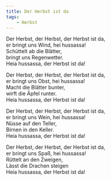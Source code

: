 ```yaml
---
title: Der Herbst ist da
tags:
	- Herbst
---
```


Der Herbst, der Herbst, der Herbst ist da,  
er bringt uns Wind, hei hussassa!  
Schüttelt ab die Blätter,  
bringt uns Regenwetter.  
Heia hussassa, der Herbst ist da!  
  
Der Herbst, der Herbst, der Herbst ist da,  
er bringt uns Obst, hei hussassa!  
Macht die Blätter bunter,  
wirft die Äpfel runter.  
Heia hussassa, der Herbst ist da!  
  
Der Herbst, der Herbst, der Herbst ist da,  
er bringt uns Wein, hei hussassa!  
Nüsse auf den Teller,  
Birnen in den Keller.  
Heia hussassa, der Herbst ist da!  
  
Der Herbst, der Herbst, der Herbst ist da,  
er bringt uns Spaß, hei hussassa!  
Rüttelt an den Zweigen,  
Lässt die Drachen steigen  
Heia hussassa, der Herbst ist da!  
